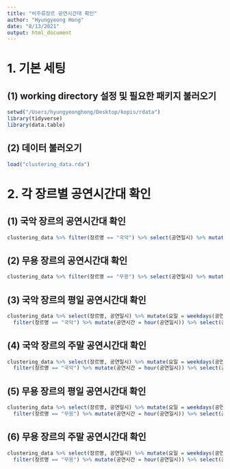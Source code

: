 ```yaml
---
title: "비주류장르 공연시간대 확인"
author: "Hyungyeong Hong"
date: "8/13/2021"
output: html_document
---
```

# 1. 기본 세팅

## (1) working directory 설정 및 필요한 패키지 불러오기
```r
setwd("/Users/hyungyeonghong/Desktop/kopis/rdata")
library(tidyverse)
library(data.table)
```

## (2) 데이터 불러오기
```r
load("clustering_data.rda")
```


# 2. 각 장르별 공연시간대 확인

## (1) 국악 장르의 공연시간대 확인
```r
clustering_data %>% filter(장르명 == "국악") %>% select(공연일시) %>% mutate(시간대 = hour(공연일시)) %>% select(시간대) %>% summary
```

## (2) 무용 장르의 공연시간대 확인
```r
clustering_data %>% filter(장르명 == "무용") %>% select(공연일시) %>% mutate(시간대 = hour(공연일시)) %>% select(시간대) %>% summary
```

## (3) 국악 장르의 평일 공연시간대 확인
```r
clustering_data %>% select(장르명, 공연일시) %>% mutate(요일 = weekdays(공연일시)) %>% filter(요일 != "Saturday" & 요일 != "Sunday") %>% 
  filter(장르명 == "국악") %>% mutate(공연시간 = hour(공연일시)) %>% select(공연시간) %>% summary
```

## (4) 국악 장르의 주말 공연시간대 확인
```r
clustering_data %>% select(장르명, 공연일시) %>% mutate(요일 = weekdays(공연일시)) %>% filter(요일 == "Saturday" | 요일 == "Sunday") %>% 
  filter(장르명 == "국악") %>% mutate(공연시간 = hour(공연일시)) %>% select(공연시간) %>% summary
```

## (5) 무용 장르의 평일 공연시간대 확인
```r
clustering_data %>% select(장르명, 공연일시) %>% mutate(요일 = weekdays(공연일시)) %>% filter(요일 != "Saturday" & 요일 != "Sunday") %>% 
  filter(장르명 == "무용") %>% mutate(공연시간 = hour(공연일시)) %>% select(공연시간) %>% summary
```

## (6) 무용 장르의 주말 공연시간대 확인
```r
clustering_data %>% select(장르명, 공연일시) %>% mutate(요일 = weekdays(공연일시)) %>% filter(요일 == "Saturday" | 요일 == "Sunday") %>% 
  filter(장르명 == "무용") %>% mutate(공연시간 = hour(공연일시)) %>% select(공연시간) %>% summary
```

